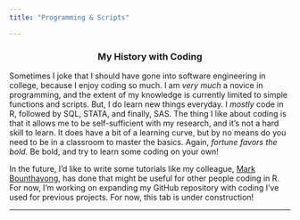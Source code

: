 ```yaml
---
title: "Programming & Scripts"  

---
```


<center>
### My History with Coding ###
</center>  

Sometimes I joke that I should have gone into software engineering in college, because I enjoy coding so much. I am *very much* a novice in programming, and the extent of my knowledge is currently limited to simple functions and scripts. But, I do learn new things everyday. I *mostly* code in R, followed by SQL, STATA, and finally, SAS. The thing I like about coding is that it allows me to be self-sufficient with my research, and it's not a hard skill to learn. It does have a bit of a learning curve, but by no means do you need to be in a classroom to master the basics. Again, *fortune favors the bold*. Be bold, and try to learn some coding on your own! 

In the future, I'd like to write some tutorials like my colleague, [Mark Bounthavong](https://mbounthavong.com/programming), has done that might be useful for other people coding in R. For now, I'm working on expanding my GitHub repository with coding I've used for previous projects. For now, this tab is under construction! 

---

